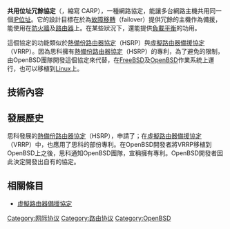 {{NoteTA|G1=IT}}
'''共用位址冗餘協定'''（{{lang-en|Common Address Redundancy Protocol}}，縮寫 CARP），一種網路協定，能讓多台網路主機共用同一個[[IP位址|IP位址]]。它的設計目標在於為[[故障移轉|故障移轉]]（failover）提供冗餘的主機作為備援，能使用在[[防火牆|防火牆]]及[[路由器|路由器]]上。在某些狀況下，還能提供[[负载均衡_(计算机)|負載平衡]]的功用。

這個協定的功能類似於[[熱備份路由器協定|熱備份路由器協定]]（HSRP）與[[虛擬路由器備援協定|虛擬路由器備援協定]]（VRRP）。因為思科擁有[[熱備份路由器協定|熱備份路由器協定]]（HSRP）的專利，為了避免{{US patent|5473599}}的限制，由OpenBSD團隊開發這個協定來代替，在[[FreeBSD|FreeBSD]]及[[OpenBSD|OpenBSD]]作業系統上運行，也可以移植到[[Linux|Linux]]上。
==技術內容==
==發展歷史==
思科發展的[[熱備份路由器協定|熱備份路由器協定]]（HSRP），申請了{{US patent|5473599}}；在[[虛擬路由器備援協定|虛擬路由器備援協定]]（VRRP）中，也應用了思科的部份專利。在OpenBSD開發者將VRRP移植到OpenBSD上之後，思科通知OpenBSD團隊，宣稱擁有專利。OpenBSD開發者因此決定開發出自有的協定。
==相關條目==
*[[虛擬路由器備援協定|虛擬路由器備援協定]]
{{DEFAULTSORT:CARP}}

[[Category:网际协议|Category:网际协议]]
[[Category:路由协议|Category:路由协议]]
[[Category:OpenBSD|Category:OpenBSD]]